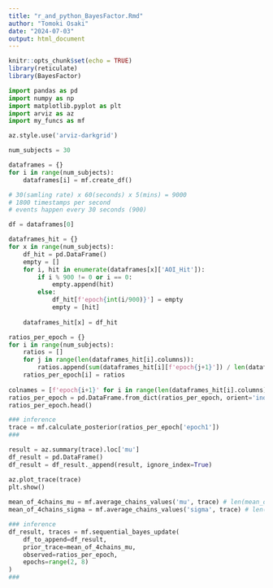 ```yaml
---
title: "r_and_python_BayesFactor.Rmd"
author: "Tomoki Osaki"
date: "2024-07-03"
output: html_document
---
```


```r
knitr::opts_chunk$set(echo = TRUE)
library(reticulate)
library(BayesFactor)
```

```python
import pandas as pd
import numpy as np
import matplotlib.pyplot as plt
import arviz as az
import my_funcs as mf
```

```python
az.style.use('arviz-darkgrid')

num_subjects = 30

dataframes = {}
for i in range(num_subjects):
    dataframes[i] = mf.create_df()

# 30(samling rate) x 60(seconds) x 5(mins) = 9000
# 1800 timestamps per second
# events happen every 30 seconds (900)

df = dataframes[0]

dataframes_hit = {}
for x in range(num_subjects):
    df_hit = pd.DataFrame()
    empty = []
    for i, hit in enumerate(dataframes[x]['AOI_Hit']):
        if i % 900 != 0 or i == 0:
            empty.append(hit)
        else:
            df_hit[f'epoch{int(i/900)}'] = empty
            empty = [hit]
            
    dataframes_hit[x] = df_hit

ratios_per_epoch = {}
for i in range(num_subjects):
    ratios = []
    for j in range(len(dataframes_hit[i].columns)):
        ratios.append(sum(dataframes_hit[i][f'epoch{j+1}']) / len(dataframes_hit[i][f'epoch{j+1}']))
    ratios_per_epoch[i] = ratios
    
colnames = [f'epoch{i+1}' for i in range(len(dataframes_hit[i].columns))]
ratios_per_epoch = pd.DataFrame.from_dict(ratios_per_epoch, orient='index', columns=colnames)
ratios_per_epoch.head()
```
```python
### inference
trace = mf.calculate_posterior(ratios_per_epoch['epoch1']) 
### 

result = az.summary(trace).loc['mu']
df_result = pd.DataFrame()
df_result = df_result._append(result, ignore_index=True)
```

```python
az.plot_trace(trace)
plt.show()
    
mean_of_4chains_mu = mf.average_chains_values('mu', trace) # len(mean_of_4chains_mu)==2000
mean_of_4chains_sigma = mf.average_chains_values('sigma', trace) # len(mean_of_4chains_mu)==2000
```
```python
### inference
df_result, traces = mf.sequential_bayes_update(
    df_to_append=df_result, 
    prior_trace=mean_of_4chains_mu,
    observed=ratios_per_epoch,
    epochs=range(2, 8)
) 
###
```

